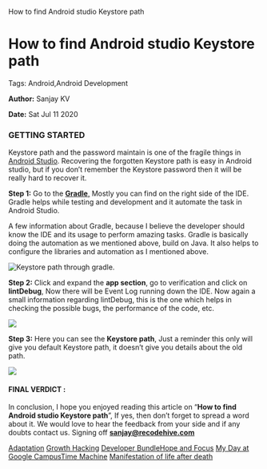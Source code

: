    How to find Android studio Keystore path

How to find Android studio Keystore path
========================================

Tags: Android,Android Development

**Author:** Sanjay KV

**Date:** Sat Jul 11 2020

### GETTING STARTED

Keystore path and the password maintain is one of the fragile things in [Android Studio](https://developer.android.com/studio). Recovering the forgotten Keystore path is easy in Android studio, but if you don’t remember the Keystore password then it will be really hard to recover it.

**Step 1:** Go to the [**Gradle**,](https://www.techotopia.com/index.php/An_Overview_of_Gradle_in_Android_Studio) Mostly you can find on the right side of the IDE. Gradle helps while testing and development and it automate the task in Android Studio.

A few information about Gradle, because I believe the developer should know the IDE and its usage to perform amazing tasks. Gradle is basically doing the automation as we mentioned above, build on Java. It also helps to configure the libraries and automation as I mentioned above.

![Keystore path through gradle.](https://recodehive.com/wp-content/uploads/2020/06/Screenshot-2020-06-27-at-11.23.01-PM.png)

**Step 2:** Click and expand the **app section**, go to verification and click on **lintDebug**, Now there will be Event Log running down the IDE. Now again a small information regarding lintDebug, this is the one which helps in checking the possible bugs, the performance of the code, etc.

![](https://recodehive.com/wp-content/uploads/2020/06/Screenshot-2020-06-27-at-11.21.01-PM.png)

**Step 3:** Here you can see the **Keystore path**, Just a reminder this only will give you default Keystore path, it doesn’t give you details about the old path.

![](https://recodehive.com/wp-content/uploads/2020/06/Screenshot-2020-06-27-at-11.21.07-PM-1024x285.png)

#### FINAL VERDICT :

In conclusion, I hope you enjoyed reading this article on “**How to find Android studio Keystore path**”, If yes, then don’t forget to spread a word about it. We would love to hear the feedback from your side and if any doubts contact us. Signing off **[sanjay@recodehive.com](https://recodehive.com/about-us/)**

[Adaptation](https://recodehive.com/the-adaptation/) [Growth Hacking](https://recodehive.com/tag/growth-hacking/) [Developer Bundle](https://recodehive.com/category/dev-labs/)[Hope and Focus](https://recodehive.com/hopeandfocus/) [My Day at Google Campus](https://recodehive.com/my-day-at-google-campus-hyderabad/)[Time Machine](https://recodehive.com/time-machine-2-0/) [Manifestation of life after death](https://recodehive.com/the-manifestation-of-life-after-death/)